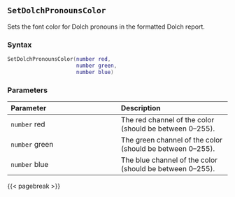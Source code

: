 ## `SetDolchPronounsColor`

Sets the font color for Dolch pronouns in the formatted Dolch report.

### Syntax {-}

``` .lua
SetDolchPronounsColor(number red,
                      number green,
                      number blue)
```

### Parameters {-}

**Parameter** | **Description**
| :-- | :-- |
| `number` red | The red channel of the color (should be between 0--255). |
| `number` green | The green channel of the color (should be between 0--255). |
| `number` blue | The blue channel of the color (should be between 0--255). |

{{< pagebreak >}}